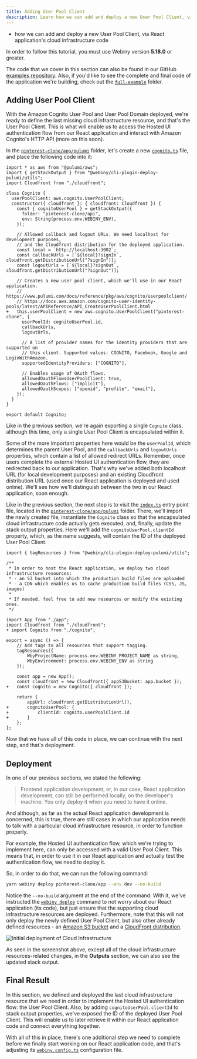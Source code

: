 ```yaml
---
title: Adding User Pool Client
description: Learn how we can add and deploy a new User Pool Client, via React application's cloud infrastructure code.
---
```



<Alert type="success" title="WHAT YOU’LL LEARN">

- how we can add and deploy a new User Pool Client, via React application's cloud infrastructure code

</Alert>

<Alert type="info" title="Can I use this?">

In order to follow this tutorial, you must use Webiny version **5.18.0** or greater.

</Alert>

<Alert type="info">

The code that we cover in this section can also be found in our GitHub [examples repository](https://github.com/webiny/webiny-examples/tree/master/create-custom-application/05-security/03-cloud-infrastructure/02-adding-user-pool-client). Also, if you'd like to see the complete and final code of the application we're building, check out the [`full-example`](https://github.com/webiny/webiny-examples/tree/master/create-custom-application/full-example) folder.

</Alert>

## Adding User Pool Client

With the Amazon Cognito User Pool and User Pool Domain deployed, we're ready to define the last missing cloud infrastructure resource, and that's the User Pool Client. This is what will enable us to access the Hosted UI authentication flow from our React application and interact with Amazon Cognito's HTTP API (more on this soon).

In the [`pinterest-clone/app/pulumi`](https://github.com/webiny/webiny-examples/tree/master/create-custom-application/05-security/03-cloud-infrastructure/02-adding-user-pool-client/pinterest-clone/app/pulumi) folder, let's create a new [`cognito.ts`](https://github.com/webiny/webiny-examples/blob/master/create-custom-application/05-security/03-cloud-infrastructure/02-adding-user-pool-client/pinterest-clone/app/pulumi/cognito.ts) file, and place the following code into it:

```diff-ts pinterest-clone/app/pulumi/cognito.ts
import * as aws from "@pulumi/aws";
import { getStackOutput } from "@webiny/cli-plugin-deploy-pulumi/utils";
import Cloudfront from "./cloudfront";

class Cognito {
  userPoolClient: aws.cognito.UserPoolClient;
  constructor({ cloudfront }: { cloudfront: Cloudfront }) {
    const { cognitoUserPool } = getStackOutput({
      folder: "pinterest-clone/api",
      env: String(process.env.WEBINY_ENV),
    });

    // Allowed callback and logout URLs. We need localhost for development purposes,
    // and the Cloudfront distribution for the deployed application.
    const local = `http://localhost:3002`;
    const callbackUrls = [`${local}?signIn`, cloudfront.getDistributionUrl("?signIn")];
    const logoutUrls = [`${local}?signOut`, cloudfront.getDistributionUrl("?signOut")];

    // Creates a new user pool client, which we'll use in our React application.
    // https://www.pulumi.com/docs/reference/pkg/aws/cognito/userpoolclient/
    // https://docs.aws.amazon.com/cognito-user-identity-pools/latest/APIReference/API_CreateUserPoolClient.html
+   this.userPoolClient = new aws.cognito.UserPoolClient("pinterest-clone", {
      userPoolId: cognitoUserPool.id,
      callbackUrls,
      logoutUrls,

      // A list of provider names for the identity providers that are supported on
      // this client. Supported values: COGNITO, Facebook, Google and LoginWithAmazon.
      supportedIdentityProviders: ["COGNITO"],

      // Enables usage of OAuth flows.
      allowedOauthFlowsUserPoolClient: true,
      allowedOauthFlows: ["implicit"],
      allowedOauthScopes: ["openid", "profile", "email"],
    });
  }
}

export default Cognito;
```

Like in the previous section, we're again exporting a single `Cognito` class, although this time, only a single User Pool Client is encapsulated within it.

Some of the more important properties here would be the `userPoolId`, which determines the parent User Pool, and the `callbackUrls` and `logoutUrls` properties, which contain a list of allowed redirect URLs. Remember, once users complete the external Hosted UI authentication flow, they are redirected back to our application. That's why we've added both localhost URL (for local development purposes) and an existing Cloudfront distribution URL (used once our React application is deployed and used online). We'll see how we'll distinguish between the two in our React application, soon enough.

Like in the previous section, the next step is to visit the [`index.ts`](https://github.com/webiny/webiny-examples/blob/master/create-custom-application/05-security/03-cloud-infrastructure/02-adding-user-pool-client/pinterest-clone/app/pulumi/index.ts) entry point file, located in the [`pinterest-clone/app/pulumi`](https://github.com/webiny/webiny-examples/blob/master/create-custom-application/05-security/03-cloud-infrastructure/02-adding-user-pool-client/pinterest-clone/app/pulumi) folder. There, we'll import the newly created file, instantiate the `Cognito` class so that the encapsulated cloud infrastructure code actually gets executed, and, finally, update the stack output properties. Here we'll add the `cognitoUserPool.clientId` property, which, as the name suggests, will contain the ID of the deployed User Pool Client.

```diff-ts pinterest-clone/app/pulumi/index.ts 
import { tagResources } from "@webiny/cli-plugin-deploy-pulumi/utils";

/**
 * In order to host the React application, we deploy two cloud infrastructure resources:
 * - an S3 bucket into which the production build files are uploaded
 * - a CDN which enables us to cache production build files (CSS, JS, images)
 *
 * If needed, feel free to add new resources or modify the existing ones.
 */

import App from "./app";
import Cloudfront from "./cloudfront";
+ import Cognito from "./cognito";

export = async () => {
    // Add tags to all resources that support tagging.
    tagResources({
        WbyProjectName: process.env.WEBINY_PROJECT_NAME as string,
        WbyEnvironment: process.env.WEBINY_ENV as string
    });

    const app = new App();
    const cloudfront = new Cloudfront({ appS3Bucket: app.bucket });
+   const cognito = new Cognito({ cloudfront });

    return {
        appUrl: cloudfront.getDistributionUrl(),
+       cognitoUserPool: {
+           clientId: cognito.userPoolClient.id
+       }
    };
};
```

Now that we have all of this code in place, we can continue with the next step, and that's deployment.

## Deployment

In one of our previous sections, we stated the following:

> Frontend application development, or, in our case, React application development, can still be performed locally, on the developer's machine. You only deploy it when you need to have it online.

And although, as far as the actual React application development is concerned, this is true, there are still cases in which our application needs to talk with a particular cloud infrastructure resource, in order to function properly.

For example, the Hosted UI authentication flow, which we're trying to implement here, can only be accessed with a valid User Pool Client. This means that, in order to use it in our React application and actually test the authentication flow, we need to deploy it.

So, in order to do that, we can run the following command:

```bash
yarn webiny deploy pinterest-clone/app --env dev --no-build
```

Notice the `--no-build` argument at the end of the command. With it, we've instructed the [`webiny deploy`](/docs/how-to-guides/deployment/deploy-your-project) command to not worry about our React application (its code), but just ensure that the supporting cloud infrastructure resources are deployed. Furthermore, note that this will not only deploy the newly defined User Pool Client, but also other already defined resources - an [Amazon S3 bucket](https://github.com/webiny/webiny-examples/blob/master/create-custom-application/05-security/03-cloud-infrastructure/02-adding-user-pool-client/pinterest-clone/app/pulumi/index.ts#L22) and a [CloudFront distribution](https://github.com/webiny/webiny-examples/blob/master/create-custom-application/05-security/03-cloud-infrastructure/02-adding-user-pool-client/pinterest-clone/app/pulumi/index.ts#L23).

![Initial deployment of Cloud Infrastructure](./assets/adding-user-pool-client/cloud-infra-deploy.png)

<Alert type="success">

As seen in the screenshot above, except all of the cloud infrastructure resources-related changes, in the **Outputs** section, we can also see the updated stack output.

</Alert>

## Final Result

In this section, we defined and deployed the last cloud infrastructure resource that we need in order to implement the Hosted UI authentication flow: the User Pool Client. Also, by adding `cognitoUserPool.clientId` to stack output properties, we've exposed the ID of the deployed User Pool Client. This will enable us to later retrieve it within our React application code and connect everything together.

With all of this in place, there's one additional step we need to complete before we finally start working on our React application code, and that's adjusting its [`webiny.config.ts`](https://github.com/webiny/webiny-examples/blob/master/create-custom-application/05-security/03-cloud-infrastructure/02-adding-user-pool-client/pinterest-clone/app/code/webiny.config.ts) configuration file.

